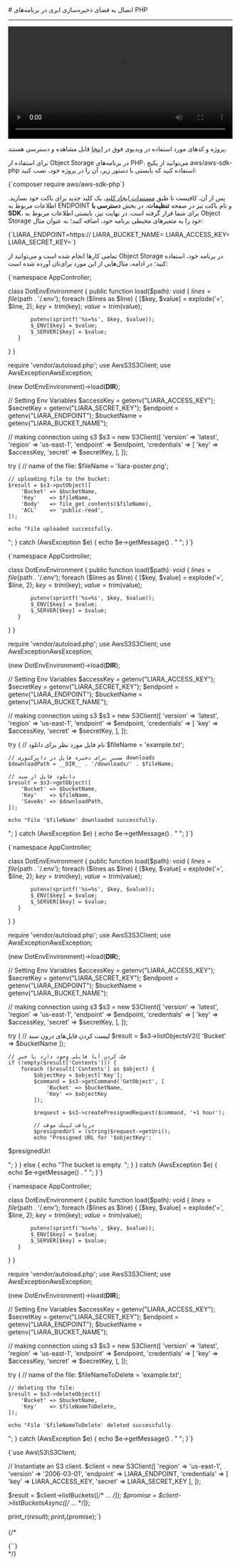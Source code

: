 
<Layout>
# اتصال به فضای ذخیره‌سازی ابری در برنامه‌های PHP
<hr className="mb-2" />

<video
  src="https://files.liara.ir/liara/php/php-object-storage.mp4"
  controls="controls"
  className="block w-full"
  width="100%"
/>

<div className="h-2" />
<Alert variant="success">
<p>
پروژه و کدهای مورد استفاده در ویدیوی فوق در <a href="https://github.com/liara-cloud/php-getting-started/tree/object-storage" className="blue-link">اینجا</a> قابل مشاهده و دسترسی هستند.
</p>
</Alert>

برای استفاده از Object Storage در برنامه‌های PHP، می‌توانید از 
پکیج <Important>aws/aws-sdk-php</Important> استفاده کنید که بایستی با دستور زیر، آن را در پروژه خود، نصب کنید:

<div className="h-2" />
<div dir='ltr'>
    <Highlight className="bash">
        {`composer require aws/aws-sdk-php`}
    </Highlight>
</div>
<div className="h-2" />

پس از آن، کافیست تا طبق <a href="../create-key" className="blue-link">مستندات ایجاد کلید</a>، یک کلید جدید برای باکت خود بسازید.
اطلاعات مربوط به ENDPOINT و نام باکت نیز در صفحه **تنظیمات**، در بخش **دسترسی با SDK**، 
برای شما قرار گرفته است.
در نهایت نیز، بایستی 
اطلاعات مربوط به Object Storage خود را 
به متغیرهای محیطی برنامه خود، اضافه کنید؛ به عنوان مثال:

<div className="h-2" />
<div dir='ltr'>
    <Highlight className="bash">
        {`LIARA_ENDPOINT=https://<Liara Bucket Endpoint>
LIARA_BUCKET_NAME=<Bucket Name>
LIARA_ACCESS_KEY=<Access Key>
LIARA_SECRET_KEY=<Secret Key>`}
    </Highlight>
</div>
<div className="h-2" />

تمامی کارها انجام شده است و می‌توانید از Object Storage در برنامه خود، استفاده کنید؛
در ادامه، مثال‌هایی از این مورد برای‌تان آورده شده است: 

<Section id="upload-file" title="نمونه کد آپلود فایل" />
<div className="h-2" />
<div dir='ltr'>
    <Highlight className="php">
        {`<?php

namespace AppController;

class DotEnvEnvironment
{
   public function load($path): void
   {
       $lines = file($path . '/.env');
       foreach ($lines as $line) {
           [$key, $value] = explode('=', $line, 2);
           $key = trim($key);
           $value = trim($value);

           putenv(sprintf('%s=%s', $key, $value));
           $_ENV[$key] = $value;
           $_SERVER[$key] = $value;
       }
   }
}

require 'vendor/autoload.php';
use AwsS3S3Client;
use AwsExceptionAwsException;

(new DotEnvEnvironment)->load(__DIR__);

// Setting Env Variables 
$accessKey  = getenv("LIARA_ACCESS_KEY");
$secretKey  = getenv("LIARA_SECRET_KEY");
$endpoint   = getenv("LIARA_ENDPOINT");
$bucketName = getenv("LIARA_BUCKET_NAME");

// making connection using s3
$s3 = new S3Client([
    'version' => 'latest',
    'region'  => 'us-east-1',
    'endpoint' => $endpoint,
    'credentials' => [
        'key'    => $accessKey,
        'secret' => $secretKey,
    ],
]);

try {
    // name of the file:
    $fileName = 'liara-poster.png';

    // uploading file to the bucket:
    $result = $s3->putObject([
        'Bucket' => $bucketName,
        'Key'    => $fileName,
        'Body'   => file_get_contents($fileName),
        'ACL'    => 'public-read',
    ]);

    echo "File uploaded successfully.
";
} catch (AwsException $e) {
    echo $e->getMessage() . "
";
}`}
    </Highlight>
</div>
<div className="h-2" />

<Section id="download-file" title="نمونه کد دانلود فایل" />
<div className="h-2" />
<div dir='ltr'>
    <Highlight className="php">
        {`<?php

namespace AppController;

class DotEnvEnvironment
{
   public function load($path): void
   {
       $lines = file($path . '/.env');
       foreach ($lines as $line) {
           [$key, $value] = explode('=', $line, 2);
           $key = trim($key);
           $value = trim($value);

           putenv(sprintf('%s=%s', $key, $value));
           $_ENV[$key] = $value;
           $_SERVER[$key] = $value;
       }
   }
}

require 'vendor/autoload.php';
use AwsS3S3Client;
use AwsExceptionAwsException;

(new DotEnvEnvironment)->load(__DIR__);

// Setting Env Variables 
$accessKey  = getenv("LIARA_ACCESS_KEY");
$secretKey  = getenv("LIARA_SECRET_KEY");
$endpoint   = getenv("LIARA_ENDPOINT");
$bucketName = getenv("LIARA_BUCKET_NAME");

// making connection using s3
$s3 = new S3Client([
    'version' => 'latest',
    'region'  => 'us-east-1',
    'endpoint' => $endpoint,
    'credentials' => [
        'key'    => $accessKey,
        'secret' => $secretKey,
    ],
]);

try {
    // نام فایل مورد نظر برای دانلود
    $fileName = 'example.txt';

    // مسیر برای ذخیره فایل در دایرکتوری downloads
    $downloadPath = __DIR__ . '/downloads/' . $fileName;

    // دانلود فایل از سبد
    $result = $s3->getObject([
        'Bucket' => $bucketName,
        'Key'    => $fileName,
        'SaveAs' => $downloadPath,
    ]);

    echo "File '$fileName' downloaded successfully.
";
} catch (AwsException $e) {
    echo $e->getMessage() . "
";
}`}
    </Highlight>
</div>
<div className="h-2" />

<Section id="temp-link-download-file" title="نمونه کد دریافت لینک موقت دانلود فایل" />
<div className="h-2" />
<div dir='ltr'>
    <Highlight className="php">
        {`<?php

namespace AppController;

class DotEnvEnvironment
{
   public function load($path): void
   {
       $lines = file($path . '/.env');
       foreach ($lines as $line) {
           [$key, $value] = explode('=', $line, 2);
           $key = trim($key);
           $value = trim($value);

           putenv(sprintf('%s=%s', $key, $value));
           $_ENV[$key] = $value;
           $_SERVER[$key] = $value;
       }
   }
}

require 'vendor/autoload.php';
use AwsS3S3Client;
use AwsExceptionAwsException;

(new DotEnvEnvironment)->load(__DIR__);

// Setting Env Variables 
$accessKey  = getenv("LIARA_ACCESS_KEY");
$secretKey  = getenv("LIARA_SECRET_KEY");
$endpoint   = getenv("LIARA_ENDPOINT");
$bucketName = getenv("LIARA_BUCKET_NAME");

// making connection using s3
$s3 = new S3Client([
    'version' => 'latest',
    'region'  => 'us-east-1',
    'endpoint' => $endpoint,
    'credentials' => [
        'key'    => $accessKey,
        'secret' => $secretKey,
    ],
]);

try {
    // لیست کردن فایل‌های درون سبد
    $result = $s3->listObjectsV2([
        'Bucket' => $bucketName
    ]);

    // چک کردن آیا فایلی وجود دارد یا خیر
    if (!empty($result['Contents'])) {
        foreach ($result['Contents'] as $object) {
            $objectKey = $object['Key'];
            $command = $s3->getCommand('GetObject', [
                'Bucket' => $bucketName,
                'Key' => $objectKey
            ]);

            $request = $s3->createPresignedRequest($command, '+1 hour');

            // دریافت لینک موقت
            $presignedUrl = (string)$request->getUri();
            echo "Presigned URL for '$objectKey':
$presignedUrl

";
        }
    } else {
        echo "The bucket is empty.
";
    }
} catch (AwsException $e) {
    echo $e->getMessage() . "
";
}`}
    </Highlight>
</div>
<div className="h-2" />


<Section id="delete-file" title="نمونه کد حذف فایل" />
<div className="h-2" />
<div dir='ltr'>
    <Highlight className="php">
        {`<?php

namespace AppController;

class DotEnvEnvironment
{
   public function load($path): void
   {
       $lines = file($path . '/.env');
       foreach ($lines as $line) {
           [$key, $value] = explode('=', $line, 2);
           $key = trim($key);
           $value = trim($value);

           putenv(sprintf('%s=%s', $key, $value));
           $_ENV[$key] = $value;
           $_SERVER[$key] = $value;
       }
   }
}

require 'vendor/autoload.php';
use AwsS3S3Client;
use AwsExceptionAwsException;

(new DotEnvEnvironment)->load(__DIR__);

// Setting Env Variables 
$accessKey  = getenv("LIARA_ACCESS_KEY");
$secretKey  = getenv("LIARA_SECRET_KEY");
$endpoint   = getenv("LIARA_ENDPOINT");
$bucketName = getenv("LIARA_BUCKET_NAME");

// making connection using s3
$s3 = new S3Client([
    'version' => 'latest',
    'region'  => 'us-east-1',
    'endpoint' => $endpoint,
    'credentials' => [
        'key'    => $accessKey,
        'secret' => $secretKey,
    ],
]);

try {
    // name of the file:
    $fileNameToDelete = 'example.txt';

    // deleting the file:
    $result = $s3->deleteObject([
        'Bucket' => $bucketName,
        'Key'    => $fileNameToDelete,
    ]);

    echo "File '$fileNameToDelete' deleted successfully.
";
} catch (AwsException $e) {
    echo $e->getMessage() . "
";
}`}
    </Highlight>
</div>
<div className="h-2" />

<Section id="list-buckets" title="نمونه کد نمایش لیست باکت‌ها" />
<div className="h-2" />
<div dir='ltr'>
    <Highlight className="php">
        {`<?php
// Require the Composer autoloader.
require 'vendor/autoload.php';

use Aws\\S3\\S3Client;

// Instantiate an S3 client.
$client = new S3Client([
    'region' => 'us-east-1',
    'version' => '2006-03-01',
    'endpoint' => LIARA_ENDPOINT,
    'credentials' => [
        'key' => LIARA_ACCESS_KEY,
        'secret' => LIARA_SECRET_KEY
    ],
]);

$result = $client->listBuckets([/* ... */]);
$promise = $client->listBucketsAsync([/* ... */]);

print_r($result);
print_r($promise);`}
    </Highlight>
</div>
<div className="h-2" />

{/* 
<Section id="upload-file" title="نمونه کد آپلود فایل" />
<div className="h-2" />
<div dir='ltr'>
    <Highlight className="php">
        {``}
    </Highlight>
</div>
<div className="h-2" /> */}

</Layout>